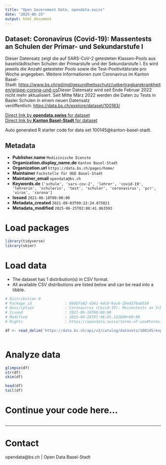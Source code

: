 ```yaml
---
title: "Open Government Data, opendata.swiss"
date: "2025-06-25"
output: html_document
---
```


## Dataset: Coronavirus (Covid-19): Massentests an Schulen der Primar- und Sekundarstufe I

Dieser Datensatz zeigt die auf SARS-CoV-2 getesteten Klassen-Pools aus baselstädtischen Schulen der Primarstufe und der Sekundarstufe I. Es wird jeweils die Anzahl getesteter Pools sowie die Test-Positivitätsrate pro Woche angegeben. Weitere Informationen zum Coronavirus im Kanton Basel-Stadt: [https://www.bs.ch/gd/md/gesundheitsschutz/uebertragbarekrankheiten/grippe-corona-und-co](https://www.bs.ch/gd/md/gesundheitsschutz/uebertragbarekrankheiten/grippe-corona-und-co)Dieser Datensatz wird seit Ende Februar 2022 nicht mehr aktualisiert. Seit Mitte März 2022 werden die Daten zu Tests in Basler Schulen in einem neuen Datensatz veröffentlich: [https://data.bs.ch/explore/dataset/100183/](https://data.bs.ch/explore/dataset/100183/)

[Direct link by **opendata.swiss** for dataset](https://opendata.swiss/de/dataset/coronavirus-covid-19-massentests-an-schulen)<br>
[Direct link by **Kanton Basel-Stadt** for dataset](https://data.bs.ch/explore/dataset/100145/)

Auto generated R starter code for data set 100145@kanton-basel-stadt.

## Metadata

- **Publisher.name** `Medizinische Dienste`
- **Organization.display_name.de** `Kanton Basel-Stadt`
- **Organization.url** `https://data.bs.ch/pages/home/`
- **Maintainer** `Fachstelle für OGD Basel-Stadt`
- **Maintainer_email** `opendata@bs.ch`
- **Keywords.de** `['schule', 'sars-cov-2', 'lehrer', 'covid-19', 'lehrerin', 'schulerin', 'test', 'schuler', 'coronavirus', 'pcr', 'virus', 'corona']`
- **Issued** `2021-06-10T00:00:00`
- **Metadata_created** `2021-09-03T09:22:24.875821`
- **Metadata_modified** `2025-06-25T02:08:41.863593`


# Load packages

```r

library(tidyverse)
library(skimr)

```

# Load data

-   The dataset has 1 distribution(s) in CSV format.
-   All available CSV distributions are listed below and can be read into a tibble.

```r

# Distribution 0
# Package_id               : 090b7a82-d341-4dc0-9ac6-2bed270a6550
# Description              : Coronavirus (Covid-19): Massentests an Schulen der Primar- und Sekundarstufe I (csv)
# Issued                   : 2021-06-10T00:00:00
# Modified                 : 2025-04-28T07:46:05.132000+00:00
# Rights                   : https://opendata.swiss/terms-of-use#terms_by

df <- read_delim('https://data.bs.ch/api/v2/catalog/datasets/100145/exports/csv?use_labels=true')



```

# Analyze data

```r

glimpse(df)
str(df)
skim(df)

head(df)
tail(df)

```

# Continue your code here...

```r

```

------------------------------------------------------------------------

# Contact

opendata@bs.ch | Open Data Basel-Stadt
